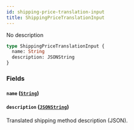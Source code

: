 ```yaml
---
id: shipping-price-translation-input
title: ShippingPriceTranslationInput
---
```


No description

```graphql
type ShippingPriceTranslationInput {
  name: String
  description: JSONString
}
```

### Fields

#### `name` ([`String`](../../../developer/api-reference/scalars/string))

#### `description` ([`JSONString`](../../../developer/api-reference/scalars/json-string))

Translated shipping method description (JSON).
